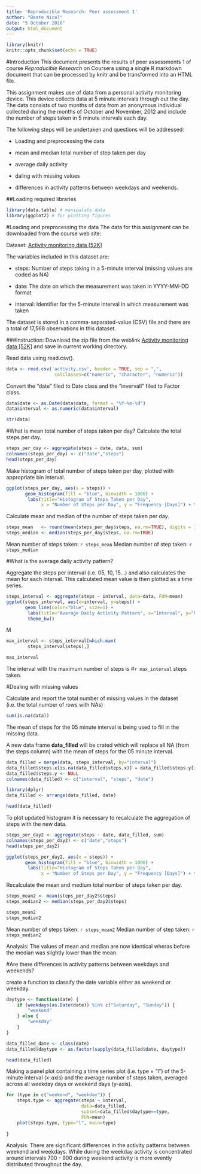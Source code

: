 ---
title: 'Reproducible Research: Peer assessment 1'
author: "Beate Nicol"
date: "5 October 2018"
output: html_document
---

```{r setup, include=FALSE}
library(knitr)
knitr::opts_chunk$set(echo = TRUE)
```

#Introduction
This document presents the results of peer assessments 1 of course *Reproducible Research* on Coursera using a single R markdown document that can be processed by knitr and be transformed into an HTML file.   

This assignment makes use of data from a personal activity monitoring device. This device collects data at 5 minute intervals through out the day. The data consists of two months of data from an anonymous individual collected during the months of October and November, 2012 and include the number of steps taken in 5 minute intervals each day.
 
The following steps will be undertaken and questions will be addressed: 

- Loading and preprocessing the data

- mean and median total number of step taken per day

- average daily activity

- daling with missing values

- differences in activity patterns between weekdays and weekends.


##Loading required libraries
```{r libraries}
library(data.table) # manipulate data 
library(ggplot2) # for plotting figures
```

#Loading and preprocessing the data
The data for this assignment can be downloaded from the course web site:

Dataset: [Activity monitoring data [52K]](https://d396qusza40orc.cloudfront.net/repdata%2Fdata%2Factivity.zip)

The variables included in this dataset are:

- steps: Number of steps taking in a 5-minute interval (missing values are coded as NA)

- date: The date on which the measurement was taken in YYYY-MM-DD format

- interval: Identifier for the 5-minute interval in which measurement was taken

The dataset is stored in a comma-separated-value (CSV) file and there are a total of 17,568 observations in this dataset.

###Instruction:
Download the zip file from the weblink [Activity monitoring data [52K]](https://d396qusza40orc.cloudfront.net/repdata%2Fdata%2Factivity.zip) and save in current working directory.

Read data using read.csv().

```{r}
data <- read.csv('activity.csv', header = TRUE, sep = ",",
                  colClasses=c("numeric", "character", "numeric"))
```

Convert the "date" filed to Date class and the "invervall" filed to Factor class.

```{r}
data$date <- as.Date(data$date, format = "%Y-%m-%d")
data$interval <- as.numeric(data$interval)

str(data)
```

#What is mean total number of steps taken per day?
Calculate the total steps per day.

```{r}
steps_per_day <- aggregate(steps ~ date, data, sum)
colnames(steps_per_day) <- c("date","steps")
head(steps_per_day)
```

Make histogram of total number of steps taken per day, plotted with appropriate bin interval.

```{r}
ggplot(steps_per_day, aes(x = steps)) + 
       geom_histogram(fill = "blue", binwidth = 1000) + 
        labs(title="Histogram of Steps Taken per Day", 
             x = "Number of Steps per Day", y = "Frequency [Days]") + theme_bw() 
```

Calculate mean and median of the number of steps taken per day.

```{r, results = 'asis'}
steps_mean   <- round(mean(steps_per_day$steps, na.rm=TRUE), digits = 1)
steps_median <- median(steps_per_day$steps, na.rm=TRUE)
```

Mean number of steps taken: `r steps_mean`
Median number of step taken: `r steps_median`

#What is the average daily activity pattern?

Aggregate the steps per interval (i.e. 05, 10, 15…) and also calculates the mean for each interval. This calculated mean value is then plotted as a time series.

```{r}
steps_interval <- aggregate(steps ~ interval, data=data, FUN=mean)
ggplot(steps_interval, aes(x=interval, y=steps)) + 
       geom_line(color="blue", size=1) +  
        labs(title="Average Daily Activity Pattern", x="Interval", y="Number of steps") +  
        theme_bw()

```

M

```{r}
max_interval <- steps_interval[which.max(  
        steps_interval$steps),]

max_interval

```

 The interval with the maximum number of steps is #`r max_interval` steps taken.
 
#Dealing with missing values

Calculate and report the total number of missing values in the dataset (i.e. the total number of rows with NAs)
 
```{r}
sum(is.na(data))
```
 
The mean of steps for the 05 minute interval is being used to fill in the missing data.

A new data frame **data_filled** will be crated which will replace all NA (from the steps column) with the mean of steps for the 05 minute interval.

```{r}
data_filled = merge(data, steps_interval, by="interval")
data_filled$steps.x[is.na(data_filled$steps.x)] = data_filled$steps.y[is.na(data_filled$steps.x)]
data_filled$steps.y <- NULL
colnames(data_filled) <- c("interval", "steps", "date")

library(dplyr)
data_filled <- arrange(data_filled, date)

head(data_filled)
```

To plot updated histogram it is necessary to recalculate the aggregation of steps with the new data.
```{r}
steps_per_day2 <- aggregate(steps ~ date, data_filled, sum)
colnames(steps_per_day2) <- c("date","steps")
head(steps_per_day2)

ggplot(steps_per_day2, aes(x = steps)) + 
       geom_histogram(fill = "blue", binwidth = 1000) + 
        labs(title="Histogram of Steps Taken per Day", 
             x = "Number of Steps per Day", y = "Frequency [Days]") + theme_bw() 
```

Recalculate the mean and medium total number of steps taken per day.

```{r}

steps_mean2 <- mean(steps_per_day2$steps)
steps_median2 <- median(steps_per_day2$steps)

steps_mean2
steps_median2

```
Mean number of steps taken: `r steps_mean2`
Median number of step taken: `r steps_median2`

Analysis:  The values of mean and median are now identical wheras before the median was slightly lower than the mean.


#Are there differences in activity patterns between weekdays and weekends?

create a function to classify the date variable either as weekend or weekday.

```{r}
daytype <- function(date) {
    if (weekdays(as.Date(date)) %in% c("Saturday", "Sunday")) {
        "weekend"
    } else {
        "weekday"
    }
}

data_filled_date <- class(date)
data_filled$daytype <- as.factor(sapply(data_filled$date, daytype))

head(data_filled)
```

Making a panel plot containing a time series plot (i.e. type = “l”) of the 5-minute interval (x-axis) and the average number of steps taken, averaged across all weekday days or weekend days (y-axis). 



```{r}


for (type in c("weekend", "weekday")) {
    steps.type <- aggregate(steps ~ interval,
                            data=data_filled,
                            subset=data_filled$daytype==type,
                            FUN=mean)
    plot(steps.type, type="l", main=type)
    
}

```

Analysis: There are significant differences in the activity patterns between weekend and weekdays. While during the weekday activity is concentrated around intervals 700 - 900 during weekend activity is more evently distributed throughout the day.
